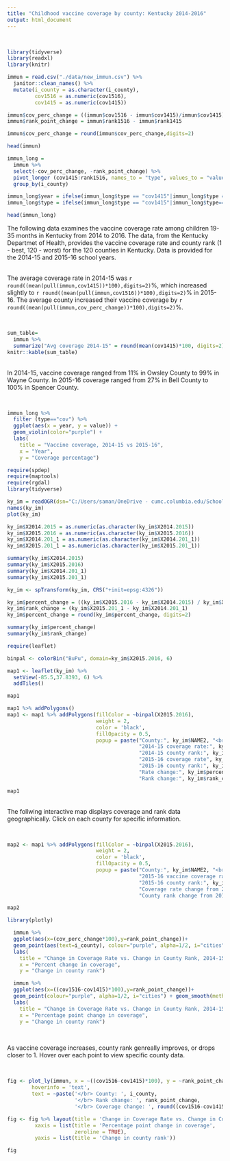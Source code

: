 ```yaml
---
title: "Childhood vaccine coverage by county: Kentucky 2014-2016"
output: html_document
---
```

<br>


```r
library(tidyverse)
library(readxl)
library(knitr)
```

```r
immun = read.csv("./data/new_immun.csv") %>% 
  janitor::clean_names() %>% 
  mutate(i_county = as.character(i_county),
         cov1516 = as.numeric(cov1516),
         cov1415 = as.numeric(cov1415))

immun$cov_perc_change = ((immun$cov1516 - immun$cov1415)/immun$cov1415)
immun$rank_point_change = immun$rank1516 - immun$rank1415

immun$cov_perc_change = round(immun$cov_perc_change,digits=2)

head(immun)

```

```r
immun_long =
  immun %>% 
  select(-cov_perc_change, -rank_point_change) %>% 
  pivot_longer (cov1415:rank1516, names_to = "type", values_to = "value") %>% 
  group_by(i_county)

immun_long$year = ifelse(immun_long$type == "cov1415"|immun_long$type == "rank1415", "14-15","15-16")
immun_long$type = ifelse(immun_long$type == "cov1415"|immun_long$type=="cov1516","cov", "rank")

head(immun_long)
```
The following data examines the vaccine coverage rate among children 19-35 months in Kentucky from 2014 to 2016. The data, from the Kentucky Departmet of Health, provides the vaccine coverage rate and county rank (1 - best, 120 - worst) for the 120 counties in Kentucky. Data is provided for the 2014-15 and 2015-16 school years.

<br>
The average coverage rate in 2014-15 was `r round((mean(pull(immun,cov1415))*100),digits=2)`%, which increased slightly to  `r round((mean(pull(immun,cov1516))*100),digits=2)`% in 2015-16. The average county increased their vaccine coverage by `r round((mean(pull(immun,cov_perc_change))*100),digits=2)`%.

<br>
```r
sum_table=
  immun %>% 
  summarize("Avg coverage 2014-15" = round(mean(cov1415)*100, digits=2), "Avg coverage 2015-16" = round(mean(cov1516)*100, digits=2), "Avg coverage percent change" = round(mean(cov_perc_change)*100,digits=2))
knitr::kable(sum_table)
```

<br>
In 2014-15, vaccine coverage ranged from 11% in Owsley County to 99% in Wayne County. In 2015-16 coverage ranged from 27% in Bell County to 100% in Spencer County. 

<br>
```r
immun_long %>%
  filter (type=="cov") %>% 
  ggplot(aes(x = year, y = value)) +
  geom_violin(color="purple") +
  labs(
    title = "Vaccine coverage, 2014-15 vs 2015-16",
    x = "Year",
    y = "Coverage percentage")
```





```r
require(spdep)
require(maptools)
require(rgdal)
library(tidyverse)
```


```r
ky_im = readOGR(dsn="C:/Users/saman/OneDrive - cumc.columbia.edu/School/Semester 4/GIS/Final", layer="this one")
names(ky_im)
plot(ky_im)
```

```r
ky_im$X2014.2015 = as.numeric(as.character(ky_im$X2014.2015))
ky_im$X2015.2016 = as.numeric(as.character(ky_im$X2015.2016))
ky_im$X2014.201_1 = as.numeric(as.character(ky_im$X2014.201_1))
ky_im$X2015.201_1 = as.numeric(as.character(ky_im$X2015.201_1))

summary(ky_im$X2014.2015)
summary(ky_im$X2015.2016)
summary(ky_im$X2014.201_1)
summary(ky_im$X2015.201_1)
```

```r
ky_im <- spTransform(ky_im, CRS("+init=epsg:4326"))

ky_im$percent_change = ((ky_im$X2015.2016 - ky_im$X2014.2015) / ky_im$X2014.2015)
ky_im$rank_change = (ky_im$X2015.201_1 - ky_im$X2014.201_1)
ky_im$percent_change = round(ky_im$percent_change, digits=2)

summary(ky_im$percent_change)
summary(ky_im$rank_change)
```

```r
require(leaflet)

binpal <- colorBin("BuPu", domain=ky_im$X2015.2016, 6)

map1 <- leaflet(ky_im) %>%
  setView(-85.5,37.8393, 6) %>%
  addTiles()

map1
```

```r
map1 %>% addPolygons()
map1 <- map1 %>% addPolygons(fillColor = ~binpal(X2015.2016),
                             weight = 2,
                             color = 'black',
                             fillOpacity = 0.5,
                             popup = paste("County:", ky_im$NAME2, "<br> <br>",
                                           "2014-15 coverage rate:", ky_im$X2014.2015*100, "%", "<br>",
                                           "2014-15 county rank:", ky_im$X2014.201_1, "<br>",
                                           "2015-16 coverage rate", ky_im$X2015.2016*100, "%", "<br>",
                                           "2015-16 county rank:", ky_im$X2015.201_1, "<br> <br>",
                                           "Rate change:", ky_im$percent_change*100, "%", "<br>",
                                           "Rank change:", ky_im$rank_change, "<br>"))

map1
```
<br>
The follwing interactive map displays coverage and rank data geographically. Click on each county for specific information. 

<br>
```r
map2 <- map1 %>% addPolygons(fillColor = ~binpal(X2015.2016),
                             weight = 2,
                             color = 'black',
                             fillOpacity = 0.5,
                             popup = paste("County:", ky_im$NAME2, "<br> <br>",
                                           "2015-16 vaccine coverage rate:", ky_im$X2015.2016, "<br>",
                                           "2015-16 county rank:", ky_im$X2015.201_1, "<br> <br>",
                                           "Coverage rate change from 2014-15:", ky_im$percent_change, "<br>",
                                           "County rank change from 2014-15:", ky_im$rank_change, "<br>"))

map2
```

```r
library(plotly)

  immun %>% 
  ggplot(aes(x=(cov_perc_change*100),y=rank_point_change))+
  geom_point(aes(text=i_county), colour="purple", alpha=1/2, i="cities") + geom_smooth(method='lm', se=FALSE, color="black") +
  labs(
    title = "Change in Coverage Rate vs. Change in County Rank, 2014-15 to 2015-16",
    x = "Percent change in coverage",
    y = "Change in county rank")

  immun %>% 
  ggplot(aes(x=((cov1516-cov1415)*100),y=rank_point_change))+
  geom_point(colour="purple", alpha=1/2, i="cities") + geom_smooth(method='lm', se=FALSE, color="black")+
  labs(
    title = "Change in Coverage Rate vs. Change in County Rank, 2014-15 to 2015-16",
    x = "Percentage point change in coverage",
    y = "Change in county rank")
```
<br>

As vaccine coverage increases, county rank genreally improves, or drops closer to 1. Hover over each point to view specific county data.

<br>
```r
fig <- plot_ly(immun, x = ~((cov1516-cov1415)*100), y = ~rank_point_change, type = 'scatter', mode='markers',
        hoverinfo = 'text',
        text = ~paste('</br> County: ', i_county,
                      '</br> Rank change: ', rank_point_change,
                      '</br> Coverage change: ', round((cov1516-cov1415)*100),digits=2))

fig <- fig %>% layout(title = 'Change in Coverage Rate vs. Change in County Rank, 2014-15 to 2015-16',
         xaxis = list(title = 'Percentage point change in coverage',
                      zeroline = TRUE),
         yaxis = list(title = 'Change in county rank'))

fig
```



